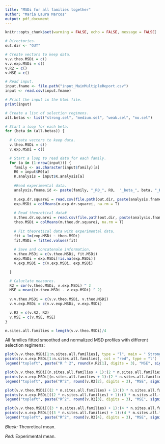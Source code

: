 ```yaml
---
title: "MSDi for all families together"
author: "Maria Laura Marcos"
output: pdf_document
---
```

```r
knitr::opts_chunk$set(warning = FALSE, echo = FALSE, message = FALSE)
```

```r

# Directories.
out.dir <- "OUT"

# Create vectors to keep data.
v.v.theo.MSDi = c()
v.v.exp.MSDi = c()
v.R2 = c()
v.MSE = c()

# Read input.
input.fname <- file.path("input_MainMultipleReport.csv")
input <- read.csv(input.fname)

# Print the input in the html file.
print(input)

# Create a list of selection regimens.
all.betas <- list("strong.sel", "medium.sel", "weak.sel", "no.sel")

# Start a loop for each beta.
for (beta in (all.betas)) { 
  
  # Create vectors to keep data.
  v.theo.MSDi = c()
  v.exp.MSDi = c()

  # Start a loop to read data for each family.
  for (a in (1:nrow(input))) { 
    family <- as.character(input$family)[a]
    R0 = input$R0[a]
    K.analysis = input$K.analysis[a]
  
    #Read experimental data.
    analysis.fname.id <- paste(family, "_R0_", R0,  "_beta_", beta, "_K.analysis_", K.analysis, sep = "")
  
    m.exp.dr.squarei = read.csv(file.path(out.dir, paste(analysis.fname.id, "_out_m.exp.smooth.norm.dr.squarei.csv", sep = "")))
    exp.MSDi = colMeans(m.exp.dr.squarei, na.rm = T)
  
    # Read theoretical data#
    m.theo.dr.squarei = read.csv(file.path(out.dir, paste(analysis.fname.id, "_out_m.theo.smooth.norm.dr.squarei.csv", sep = "")))
    theo.MSDi = colMeans(m.theo.dr.squarei, na.rm = T)
  
    # Fit theoretical data with experimental data.
    fit = lm(exp.MSDi ~ theo.MSDi)
    fit.MSDi = fitted.values(fit)
  
    # Save and concatenale information.
    v.theo.MSDi = c(v.theo.MSDi, fit.MSDi)
    exp.MSDi = exp.MSDi[!is.na(exp.MSDi)]
    v.exp.MSDi = c(v.exp.MSDi, exp.MSDi)

  }

  # Caluclate measures.
  R2 = cor(v.theo.MSDi, v.exp.MSDi) ^ 2  
  MSE = mean((v.theo.MSDi - v.exp.MSDi) ^ 2)
  
  v.v.theo.MSDi = c(v.v.theo.MSDi, v.theo.MSDi)
  v.v.exp.MSDi = c(v.v.exp.MSDi, v.exp.MSDi)

  v.R2 = c(v.R2, R2)
  v.MSE = c(v.MSE, MSE)
}

n.sites.all.families = length(v.v.theo.MSDi)/4
```

All families fitted smoothed and normalized MSD profiles with different selection regimens:

```r
plot(v.v.theo.MSDi[1:n.sites.all.families], type = "l", main = " Strong selection", xlab = "site", ylab = "Merge")
points(v.v.exp.MSDi[1:n.sites.all.families], col = "red", type = "l")
legend("topleft", paste("R ^ 2", round(v.R2[1], digits = 3), "MSE", signif(v.MSE[1], digits = 4)), bty = "n", text.col = "red")
```

```r
plot(v.v.theo.MSDi[(n.sites.all.families + 1):(2 * n.sites.all.families)], type = "l", main = " Medium selection", xlab = "site", ylab = "Merge")
points(v.v.exp.MSDi[(n.sites.all.families + 1):(2 * n.sites.all.families)], col = "red", type = "l")
legend("topleft", paste("R^2", round(v.R2[2], digits = 3), "MSE", signif(v.MSE[2], digits = 4)), bty = "n", text.col = "red")
```

```r
plot(v.v.theo.MSDi[((2 * n.sites.all.families) + 1):(3 * n.sites.all.families)], type = "l", main = " Weak selection", xlab = "site", ylab = "Merge")
points(v.v.exp.MSDi[((2 * n.sites.all.families) + 1):(3 * n.sites.all.families)], col = "red", type = "l")
legend("topleft", paste("R^2", round(v.R2[3], digits = 3), "MSE", signif(v.MSE[3], digits = 4)), bty = "n", text.col = "red")
```

```r
plot(v.v.theo.MSDi[((3 * n.sites.all.families) + 1):(4 * n.sites.all.families)], type = "l", main = " No selection", xlab = "site", ylab = "Merge")
points(v.v.exp.MSDi[((3 * n.sites.all.families) + 1):(4 * n.sites.all.families)], col = "red", type = "l")
legend("topleft", paste("R^2", round(v.R2[4], digits = 3), "MSE", signif(v.MSE[4], digits = 4)), bty = "n", text.col = "red")
```

*Black:* Theoretical mean.

*Red:* Experimental mean.